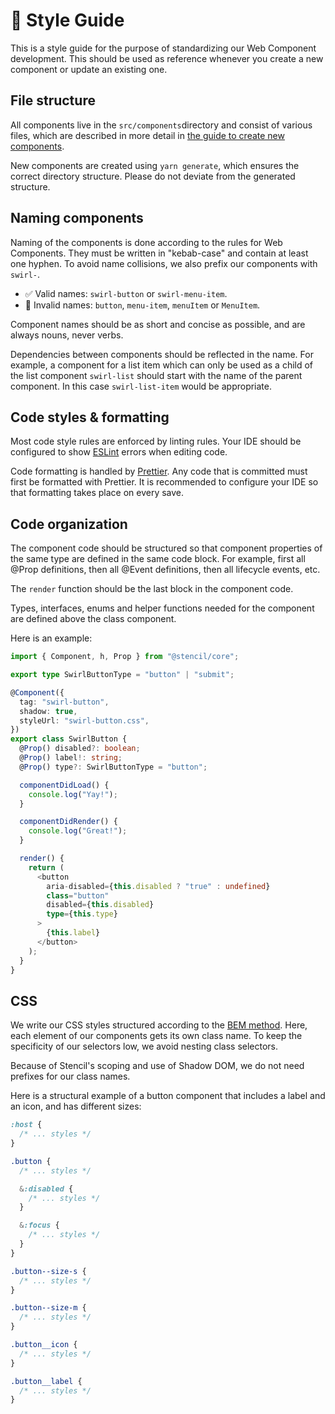 
<Meta title="Requirements/Style Guide" />

# 💅 Style Guide

This is a style guide for the purpose of standardizing our Web Component
development. This should be used as reference whenever you create a new
component or update an existing one.

## File structure

All components live in the `src/components`directory and consist of various
files, which are described in more detail in
[the guide to create new components](?path=/docs/contributions-create-a-component--docs).

New components are created using `yarn generate`, which ensures the correct
directory structure. Please do not deviate from the generated structure.

## Naming components

Naming of the components is done according to the rules for Web Components. They
must be written in "kebab-case" and contain at least one hyphen. To avoid name
collisions, we also prefix our components with `swirl-`.

- ✅ Valid names: `swirl-button` or `swirl-menu-item`.
- 🚫 Invalid names: `button`, `menu-item`, `menuItem` or `MenuItem`.

Component names should be as short and concise as possible, and are always
nouns, never verbs.

Dependencies between components should be reflected in the name. For example, a
component for a list item which can only be used as a child of the list
component `swirl-list` should start with the name of the parent component. In
this case `swirl-list-item` would be appropriate.

## Code styles & formatting

Most code style rules are enforced by linting rules. Your IDE should be
configured to show [ESLint](https://eslint.org/) errors when editing code.

Code formatting is handled by [Prettier](https://prettier.io/). Any code that is
committed must first be formatted with Prettier. It is recommended to configure
your IDE so that formatting takes place on every save.

## Code organization

The component code should be structured so that component properties of the same
type are defined in the same code block. For example, first all @Prop
definitions, then all @Event definitions, then all lifecycle events, etc.

The `render` function should be the last block in the component code.

Types, interfaces, enums and helper functions needed for the component are
defined above the class component.

Here is an example:

```typescript
import { Component, h, Prop } from "@stencil/core";

export type SwirlButtonType = "button" | "submit";

@Component({
  tag: "swirl-button",
  shadow: true,
  styleUrl: "swirl-button.css",
})
export class SwirlButton {
  @Prop() disabled?: boolean;
  @Prop() label!: string;
  @Prop() type?: SwirlButtonType = "button";

  componentDidLoad() {
    console.log("Yay!");
  }

  componentDidRender() {
    console.log("Great!");
  }

  render() {
    return (
      <button
        aria-disabled={this.disabled ? "true" : undefined}
        class="button"
        disabled={this.disabled}
        type={this.type}
      >
        {this.label}
      </button>
    );
  }
}
```

## CSS

We write our CSS styles structured according to the
[BEM method](https://css-tricks.com/bem-101/). Here, each element of our
components gets its own class name. To keep the specificity of our selectors
low, we avoid nesting class selectors.

Because of Stencil's scoping and use of Shadow DOM, we do not need prefixes for
our class names.

Here is a structural example of a button component that includes a label and an
icon, and has different sizes:

```css
:host {
  /* ... styles */
}

.button {
  /* ... styles */

  &:disabled {
    /* ... styles */
  }

  &:focus {
    /* ... styles */
  }
}

.button--size-s {
  /* ... styles */
}

.button--size-m {
  /* ... styles */
}

.button__icon {
  /* ... styles */
}

.button__label {
  /* ... styles */
}
```
